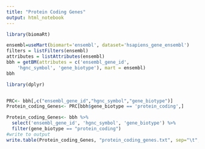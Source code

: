 ```yaml
---
title: "Protein Coding Genes"
output: html_notebook
---
```


```r
library(biomaRt)

ensembl=useMart(biomart='ensembl', dataset='hsapiens_gene_ensembl')
filters = listFilters(ensembl)
attributes = listAttributes(ensembl)
bbh = getBM(attributes = c('ensembl_gene_id',
    'hgnc_symbol', 'gene_biotype'), mart = ensembl)
bbh
```


```r
library(dplyr)


PRC<- bbh[,c("ensembl_gene_id","hgnc_symbol","gene_biotype")]
Protein_coding_Genes<- PRC[bbh$gene_biotype == 'protein_coding',]

Protein_coding_Genes<- bbh %>%
  select('ensembl_gene_id', 'hgnc_symbol', 'gene_biotype') %>%
  filter(gene_biotype == "protein_coding")
#write to output
write.table(Protein_coding_Genes, "protein_coding_genes.txt", sep="\t", row.names = FALSE)
```
